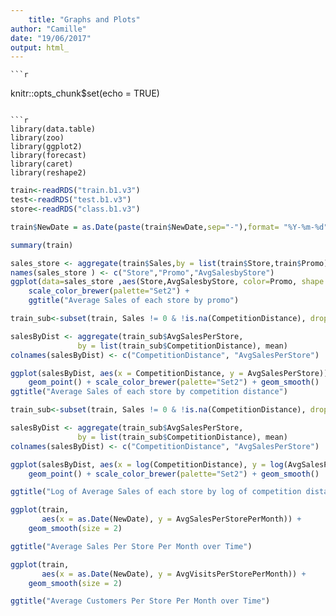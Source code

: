 ```yaml
---
    title: "Graphs and Plots"
author: "Camille"
date: "19/06/2017"
output: html_
---
```

    
    ```r
knitr::opts_chunk$set(echo = TRUE)
```

```r
library(data.table)
library(zoo)
library(ggplot2)
library(forecast)
library(caret)
library(reshape2) 
```

```r
train<-readRDS("train.b1.v3")
test<-readRDS("test.b1.v3")
store<-readRDS("class.b1.v3")

train$NewDate = as.Date(paste(train$NewDate,sep="-"),format= "%Y-%m-%d")

summary(train)
```

```r
sales_store <- aggregate(train$Sales,by = list(train$Store,train$Promo),mean)
names(sales_store ) <- c("Store","Promo","AvgSalesbyStore")
ggplot(data=sales_store ,aes(Store,AvgSalesbyStore, color=Promo, shape =Promo)) + geom_point() +
    scale_color_brewer(palette="Set2") +
    ggtitle("Average Sales of each store by promo")

```
```r
train_sub<-subset(train, Sales != 0 & !is.na(CompetitionDistance), drop = TRUE)

salesByDist <- aggregate(train_sub$AvgSalesPerStore, 
               by = list(train_sub$CompetitionDistance), mean)
colnames(salesByDist) <- c("CompetitionDistance", "AvgSalesPerStore")

ggplot(salesByDist, aes(x = CompetitionDistance, y = AvgSalesPerStore)) + 
    geom_point() + scale_color_brewer(palette="Set2") + geom_smooth()
ggtitle("Average Sales of each store by competition distance")
```
```r
train_sub<-subset(train, Sales != 0 & !is.na(CompetitionDistance), drop = TRUE)

salesByDist <- aggregate(train_sub$AvgSalesPerStore, 
               by = list(train_sub$CompetitionDistance), mean)
colnames(salesByDist) <- c("CompetitionDistance", "AvgSalesPerStore")

ggplot(salesByDist, aes(x = log(CompetitionDistance), y = log(AvgSalesPerStore))) + 
    geom_point() + scale_color_brewer(palette="Set2") + geom_smooth()

ggtitle("Log of Average Sales of each store by log of competition distance")
```

```r
ggplot(train, 
       aes(x = as.Date(NewDate), y = AvgSalesPerStorePerMonth)) +
    geom_smooth(size = 2)

ggtitle("Average Sales Per Store Per Month over Time")

```

```r
ggplot(train, 
       aes(x = as.Date(NewDate), y = AvgVisitsPerStorePerMonth)) +
    geom_smooth(size = 2)

ggtitle("Average Customers Per Store Per Month over Time")
```